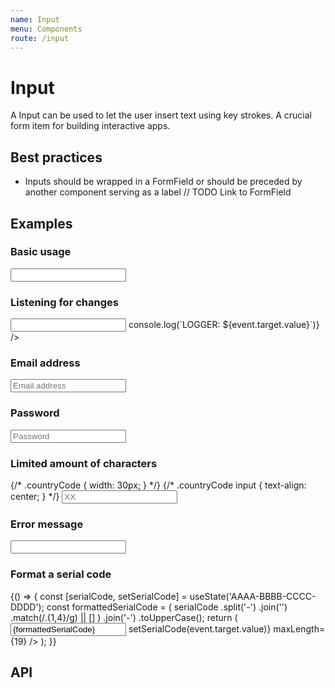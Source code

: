 ```yaml
---
name: Input
menu: Components
route: /input
---
```



# Input

A Input can be used to let the user insert text using key strokes. A crucial form item for building interactive apps.

## Best practices

- Inputs should be wrapped in a FormField or should be preceded by another component serving as a label // TODO Link to FormField

## Examples

### Basic usage

<Playground>
  <Input name="firstname" />
</Playground>

### Listening for changes

<Playground>
  <Input name="logger" onChange={(event) => console.log(`LOGGER: ${event.target.value}`)} />
</Playground>

### Email address

<Playground>
  <Input name="email" placeholder="Email address" type="email" />
</Playground>

### Password

<Playground>
  <Input name="password" placeholder="Password" type="password" />
</Playground>

### Limited amount of characters

<Playground>
  {/* .countryCode { width: 30px; } */}
  {/* .countryCode input { text-align: center; } */}
  <Input name="countryCode" maxLength={2} className={styles.countryCode} placeholder="XX" />
</Playground>

### Error message

<Playground>
  <Input name="username" errorMessage="The username contains invalid characters" />
</Playground>

### Format a serial code

<Playground>
  {() => {
    const [serialCode, setSerialCode] = useState('AAAA-BBBB-CCCC-DDDD');
    const formattedSerialCode = (
      serialCode
        .split('-')
        .join('')
        .match(/.{1,4}/g) || []
    )
      .join('-')
      .toUpperCase();
    return (
      <Input
        name="serialCode"
        value={formattedSerialCode}
        onChange={(event) => setSerialCode(event.target.value)}
        maxLength={19}
      />
    );
  }}
</Playground>

## API

<Props of={Input} />
